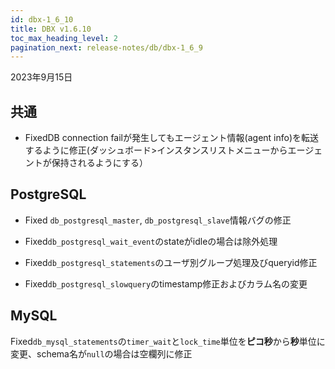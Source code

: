 ```yaml
---
id: dbx-1_6_10
title: DBX v1.6.10
toc_max_heading_level: 2
pagination_next: release-notes/db/dbx-1_6_9
---
```


2023年9月15日

## 共通

-   <Status>Fixed</Status>DB connection failが発生してもエージェント情報(agent info)を転送するように修正(<UI>ダッシュボード</UI>><UI>インスタンスリスト</UI>メニューからエージェントが保持されるようにする）

## PostgreSQL

-   <Status>Fixed</Status> <code>db_postgresql_master</code>, <code>db_postgresql_slave</code>情報バグの修正

-   <Status>Fixed</Status><code>db_postgresql_wait_event</code>のstateがidleの場合は除外処理

-   <Status>Fixed</Status><code>db_postgresql_statements</code>のユーザ別グループ処理及びqueryid修正

-   <Status>Fixed</Status><code>db_postgresql_slowquery</code>のtimestamp修正およびカラム名の変更

## MySQL

<p><Status>Fixed</Status><code>db_mysql_statements</code>の<code>timer_wait</code>と<code>lock_time</code>単位を<b>ピコ秒</b>から<b>秒</b>単位に変更、schema名が<code>null</code>の場合は空欄列に修正</p>
